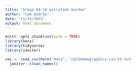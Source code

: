 ```yaml
---
title: "Group 04 CA pollution burden"
author: "Cam Audras"
date: "11/15/2021"
output: html_document
---
```


```r
knitr::opts_chunk$set(echo = TRUE)
library(here)
library(tidyverse)
library(janitor)
```

```r
ces <- read_csv(here("data", "ces3demographics.csv")) %>% 
  janitor::clean_names()
```

